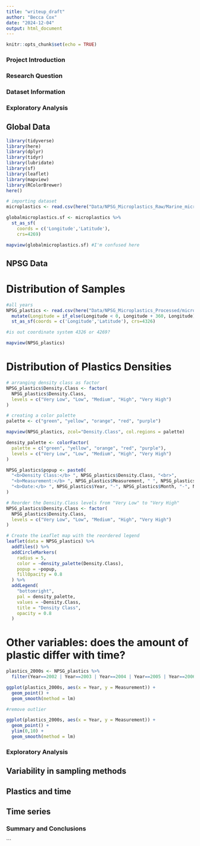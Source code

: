 ```yaml
---
title: "writeup_draft"
author: "Becca Cox"
date: "2024-12-04"
output: html_document
---
```


```r
knitr::opts_chunk$set(echo = TRUE)
```

### Project Introduction

### Research Question

### Dataset Information

### Exploratory Analysis

## Global Data

```r

library(tidyverse)
library(here)
library(dplyr)
library(tidyr)
library(lubridate)
library(sf)
library(leaflet)
library(mapview)
library(RColorBrewer)
here()

# importing dataset
microplastics <- read.csv(here("Data/NPSG_Microplastics_Raw/Marine_microplastics.csv"))

globalmicroplastics.sf <- microplastics %>% 
  st_as_sf(
    coords = c('Longitude','Latitude'),
    crs=4269)

mapview(globalmicroplastics.sf) #I'm confused here

```

## NPSG Data

# Distribution of Samples

```r

#all years
NPSG_plastics <- read.csv(here("Data/NPSG_Microplastics_Processed/microplastics_data_wrangling.csv")) %>%
  mutate(Longitude = if_else(Longitude < 0, Longitude + 360, Longitude)) %>%
  st_as_sf(coords = c('Longitude','Latitude'), crs=4326)

#is out coordinate system 4326 or 4269?

mapview(NPSG_plastics)

```

# Distribution of Plastics Densities

```r

# arranging density class as factor
NPSG_plastics$Density.Class <- factor(
  NPSG_plastics$Density.Class, 
  levels = c("Very Low", "Low", "Medium", "High", "Very High")
)

# creating a color palette
palette <- c("green", "yellow", "orange", "red", "purple")
```

```r
mapview(NPSG_plastics, zcol="Density.Class", col.regions = palette)
```


```r
density_palette <- colorFactor(
  palette = c("green", "yellow", "orange", "red", "purple"),
  levels = c("Very Low", "Low", "Medium", "High", "Very High") 
)
```


```r

NPSG_plastics$popup <- paste0(
  "<b>Density Class:</b> ", NPSG_plastics$Density.Class, "<br>",
  "<b>Measurement:</b> ", NPSG_plastics$Measurement, " ", NPSG_plastics$Unit, "<br>",
  "<b>Date:</b> ", NPSG_plastics$Year, "-", NPSG_plastics$Month, "-", NPSG_plastics$Day
)
```



```r
# Reorder the Density.Class levels from "Very Low" to "Very High"
NPSG_plastics$Density.Class <- factor(
  NPSG_plastics$Density.Class, 
  levels = c("Very Low", "Low", "Medium", "High", "Very High")
)

# Create the Leaflet map with the reordered legend
leaflet(data = NPSG_plastics) %>%
  addTiles() %>%
  addCircleMarkers(
    radius = 5,
    color = ~density_palette(Density.Class),
    popup = ~popup,
    fillOpacity = 0.8
  ) %>%
  addLegend(
    "bottomright",
    pal = density_palette,
    values = ~Density.Class,
    title = "Density Class",
    opacity = 0.8
  )

```

# Other variables: does the amount of plastic differ with time?


```r

plastics_2000s <- NPSG_plastics %>%
  filter(Year==2002 | Year==2003 | Year==2004 | Year==2005 | Year==2006 | Year==2007 | Year==2008 | Year==2009 | Year==2010 | Year==2011 | Year==2012 | Year==2013 | Year==2014)

ggplot(plastics_2000s, aes(x = Year, y = Measurement)) +
  geom_point() +
  geom_smooth(method = lm)

#remove outlier

ggplot(plastics_2000s, aes(x = Year, y = Measurement)) +
  geom_point() +
  ylim(0,10) +
  geom_smooth(method = lm)

```

### Exploratory Analysis

## Variability in sampling methods

## Plastics and time

## Time series

### Summary and Conclusions

```


